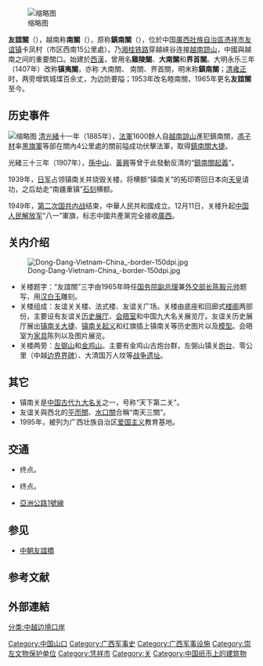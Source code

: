 {{Infobox border port
|name                      = 友誼關陸路（公路）口岸
|photo                     = 2011 广西 崇左 友谊关口岸 - panoramio.jpg
|country                   = {{PRC}}
|location                  = [[广西壮族自治区|广西]][[憑祥市|憑祥市]][[友谊镇_(凭祥市)|友谊镇]]卡凤村
|type                      = 
|border_guard              = 
|customs                   = 
|corresponding_port        = 
|opened                    = 
|coordinates               = 
|latd                      = 
|latm                      = 
|lats                      = 
|latNS                     = 
|longd                     = 
|longm                     = 
|longs                     = 
|longEW                    = 
| pushpin_map              = 
| pushpin_label            = 
| pushpin_map_caption      = 
| stat_import-export_value = 
| stat_passenger           = 
| stat_cargo               = 
| stat_year                = 
}}
{{文物保护单位
| 级别 = 全国
| 名称 = 友誼關
| 图片 = [[File:The_main_gate_of_Friendship_Pass_in_China.jpg|220px]]
| 编号 = 6-1021
| 分类 = 近现代重要史迹及代表性建筑
| 时代 = [[清朝|清]]
| 所在 = [[广西壮族自治区|广西壮族自治区]][[憑祥市|憑祥市]][[友谊镇_(凭祥市)|友谊镇]]卡凤村
| 登录 = 2006年
| Cat = 广西全国重点文物保护单位
}}
[[File:鎮南關.jpg|缩略图]]

'''友誼關'''（{{Lang-vi|Hữu Nghị quan}}），越南称'''南關'''（{{lang-vi|Nam Quan}}），原称'''鎮南關'''（{{Lang-vi|Trấn Nam quan}}），位於中国[[廣西壯族自治區|廣西壯族自治區]][[憑祥市|憑祥市]][[友谊镇_(凭祥市)|友谊镇]]卡凤村（市区西南15公里處）。乃[[湘桂铁路|湘桂铁路]]穿越峡谷连接[[越南|越南]][[谅山|諒山]]，中國與越南之间的重要關口。始建於[[西漢|西漢]]，曾用名'''雞陵關'''、'''大南關'''和'''界首關'''。大明永乐三年（1407年）改称'''镇夷關'''，亦称 大南關、 南關、界首關，明末称'''鎮南關'''；[[清朝|清]][[雍正|雍正]]时，两旁增筑城堞百余丈，为边防要隘；1953年改名睦南關，1965年更名'''友誼關'''至今。

== 历史事件 ==
[[File:Youyi_Pass_in_1949.jpg|缩略图]]
[[清朝|清]][[光緒|光緒]]十一年（1885年），[[法軍|法軍]]1600餘人自[[越南|越南]][[諒山市|諒山]]進犯鎮南關，[[馮子材|馮子材]]率[[黑旗軍|黑旗軍]]等部在關內4公里處的關前隘成功伏擊法軍，取得[[鎮南關大捷|鎮南關大捷]]。

光緒三十三年（1907年），[[孫中山|孫中山]]、[[黃興|黃興]]等曾于此發動反清的“[[鎮南關起義|鎮南關起義]]”。

1939年，[[日军|日军]]占领镇南关并烧毁关楼，将横额“镇南关”的拓印寄回日本向[[天皇|天皇]]请功，之后劫走“南疆重镇”[[石刻|石刻]]横额。

1949年，[[第二次国共内战|第二次国共内战]]结束，中華人民共和國成立。12月11日，关楼升起[[中国人民解放军|中国人民解放军]]“八一”軍旗，标志中國共產黨完全接收[[广西|廣西]]。

== 关内介绍 ==
[[File:Dong-Dang-Vietnam-China_-border-150dpi.jpg|thumb]]
* 关楼题字：“友誼關”三字由1965年時任[[中华人民共和国国务院副总理|国务院副总理]]兼[[中华人民共和国外交部部长|外交部长]][[陈毅|陈毅]][[元帅|元帅]]题写，用[[汉白玉|汉白玉]]雕刻。
* 关楼组成：友谊关关楼、法式楼、友谊关广场。关楼由底座和回廊式[[楼阁|楼阁]]两部份，主要设有友谊关[[历史|历史]][[展厅|展厅]]、[[会晤室|会晤室]]和中国九大名关展览厅。友谊关历史展厅展出[[镇南关大捷|镇南关大捷]]、[[镇南关起义|镇南关起义]]和红旗插上镇南关等历史图片以及[[模型|模型]]。会晤室为[[家具|家具]]陈列以及图片展览。
* 关楼两旁：[[左弼山|左弼山]]和[[金鸡山|金鸡山]]。主要有金鸡山古炮台群，左弼山镇关[[炮台|炮台]]、零公里（中越[[边界|边界]][[界碑|界碑]]）、大清国万人坟等[[战争遗址|战争遗址]]。

== 其它 ==
* 镇南关是[[关隘|中国古代九大名关]]之一，号称“天下第二关”。
* 友谊关與西北的[[平而關|平而關]]、[[水口關|水口關]]合稱“南天三關”。
* 1995年，被列为广西壮族自治区[[爱国主义|爱国主义]]教育基地。

== 交通 ==
* {{中国国道名|322}}终点。
* {{China Expwy Name|G7211}}终点。
* {{Asian Highway nopic|1}} [[亞洲公路1號線|亞洲公路1號線]]

== 参见 ==
* [[中朝友誼橋|中朝友誼橋]]

== 参考文献 ==
{{reflist}}

== 外部連結 ==
{{Commonscat|Friendship Pass}}

{{广西壮族自治区全国重点文物保护单位}}
{{中华人民共和国国境口岸}}
{{中国山口}}
[[Category:中国山口|Category:中国山口]]
[[Category:广西军事史|Category:广西军事史]]
[[Category:广西军事设施|Category:广西军事设施]]
[[Category:崇左文物保护单位|Category:崇左文物保护单位]]
[[Category:凭祥市|Category:凭祥市]]
[[Category:关|Category:关]]
[[Category:中国纸币上的建筑物|Category:中国纸币上的建筑物]]
[[分类:中越边境口岸|分类:中越边境口岸]]